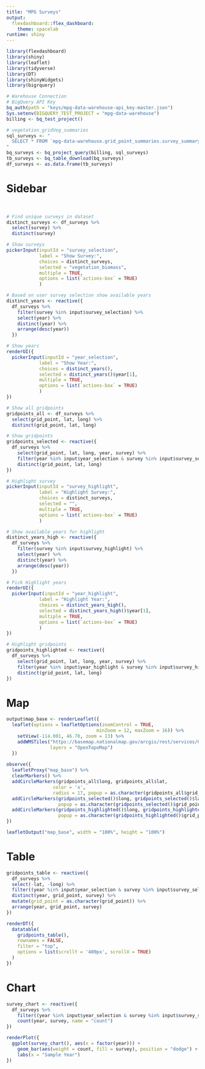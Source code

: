```yaml
---
title: "MPG Surveys"
output:
  flexdashboard::flex_dashboard: 
    theme: spacelab
runtime: shiny
---
```


```r
library(flexdashboard)
library(shiny)
library(leaflet)
library(tidyverse)
library(DT)
library(shinyWidgets)
library(bigrquery)

# Warehouse Connection
# BigQuery API Key
bq_auth(path = "keys/mpg-data-warehouse-api_key-master.json")
Sys.setenv(BIGQUERY_TEST_PROJECT = "mpg-data-warehouse")
billing <- bq_test_project()
```

```r
# vegetation_gridVeg_summaries
sql_surveys <- "
  SELECT * FROM `mpg-data-warehouse.grid_point_summaries.survey_summary`
" 
bq_surveys <- bq_project_query(billing, sql_surveys)
tb_surveys <- bq_table_download(bq_surveys)
df_surveys <- as.data.frame(tb_surveys)
```

Sidebar {.sidebar data-width=300}
=====================================
<br>
```r
# Find unique surveys in dataset
distinct_surveys <- df_surveys %>%
  select(survey) %>%
  distinct(survey)

# Show surveys
pickerInput(inputId = "survey_selection",
            label = "Show Survey:",
            choices = distinct_surveys,
            selected = "vegetation_biomass",
            multiple = TRUE,
            options = list(`actions-box` = TRUE)
            )

# Based on user survey selection show available years
distinct_years <- reactive({
  df_surveys %>%
    filter(survey %in% input$survey_selection) %>%
    select(year) %>%
    distinct(year) %>%
    arrange(desc(year))
  })

# Show years
renderUI({
  pickerInput(inputId = "year_selection",
            label = "Show Year:",
            choices = distinct_years(),
            selected = distinct_years()$year[1],
            multiple = TRUE,
            options = list(`actions-box` = TRUE)
            )
})

# Show all gridpoints
gridpoints_all <- df_surveys %>%
  select(grid_point, lat, long) %>%
  distinct(grid_point, lat, long)

# Show gridpoints
gridpoints_selected <- reactive({
  df_surveys %>%
    select(grid_point, lat, long, year, survey) %>%
    filter(year %in% input$year_selection & survey %in% input$survey_selection) %>%
    distinct(grid_point, lat, long)
})

# Highlight survey
pickerInput(inputId = "survey_highlight",
            label = "Highlight Survey:",
            choices = distinct_surveys,
            selected = "",
            multiple = TRUE,
            options = list(`actions-box` = TRUE)
            )

# Show available years for highlight
distinct_years_high <- reactive({
  df_surveys %>%
    filter(survey %in% input$survey_highlight) %>%
    select(year) %>%
    distinct(year) %>%
    arrange(desc(year))
  })

# Pick Highlight years
renderUI({
  pickerInput(inputId = "year_highlight",
            label = "Highlight Year:",
            choices = distinct_years_high(),
            selected = distinct_years_high()$year[1],
            multiple = TRUE,
            options = list(`actions-box` = TRUE)
            )
})

# Highlight gridpoints
gridpoints_highlighted <- reactive({
  df_surveys %>%
    select(grid_point, lat, long, year, survey) %>%
    filter(year %in% input$year_highlight & survey %in% input$survey_highlight) %>%
    distinct(grid_point, lat, long)
})
```

Map {.tabset data-width=700}
=====================================

```r
output$map_base <- renderLeaflet({
  leaflet(options = leafletOptions(zoomControl = TRUE,
                                 minZoom = 12, maxZoom = 16)) %>%
    setView(-114.001, 46.70, zoom = 13) %>%
    addWMSTiles("https://basemap.nationalmap.gov/arcgis/rest/services/USGSImageryTopo/MapServer/tile/{z}/{y}/{x}", 
                layers = "OpenTopoMap")
  })
  
observe({
  leafletProxy("map_base") %>%
  clearMarkers() %>%
  addCircleMarkers(gridpoints_all$long, gridpoints_all$lat, 
                 color = 'x',
                 radius = 17, popup = as.character(gridpoints_all$grid_point)) %>%
  addCircleMarkers(gridpoints_selected()$long, gridpoints_selected()$lat, radius = 5, color = 'yellow',
                   popup = as.character(gridpoints_selected()$grid_point)) %>%
  addCircleMarkers(gridpoints_highlighted()$long, gridpoints_highlighted()$lat, radius = 2, color = 'red', opacity = 1,
                   popup = as.character(gridpoints_highlighted()$grid_point))
})

leafletOutput("map_base", width = "100%", height = "100%")
```

Table {.tabset data-width=700}
=====================================
```r
gridpoints_table <- reactive({
  df_surveys %>% 
  select(-lat, -long) %>%
  filter((year %in% input$year_selection & survey %in% input$survey_selection)) %>%
  distinct(year, grid_point, survey) %>%
  mutate(grid_point = as.character(grid_point)) %>%
  arrange(year, grid_point, survey)
})

renderDT({
  datatable(
    gridpoints_table(), 
    rownames = FALSE,
    filter = "top",
    options = list(scrollY = '400px', scrollX = TRUE)
  )
})
```

Chart {.tabset data-width=700}
=====================================
```r
survey_chart <- reactive({
  df_surveys %>%
    filter((year %in% input$year_selection & survey %in% input$survey_selection)) %>%
    count(year, survey, name = "count")
})

renderPlot({
  ggplot(survey_chart(), aes(x = factor(year))) +
    geom_bar(aes(weight = count, fill = survey), position = "dodge") +
    labs(x = "Sample Year")
})
```